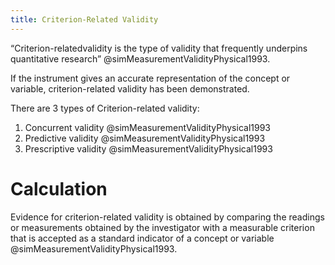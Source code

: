 ```yaml
---
title: Criterion-Related Validity
---
```




"Criterion-relatedvalidity is the type of validity that frequently underpins quantitative research" @simMeasurementValidityPhysical1993.

If the instrument gives an accurate representation of the concept or variable, criterion-related validity has been demonstrated.

There are 3 types of Criterion-related validity:

1. Concurrent validity @simMeasurementValidityPhysical1993
1. Predictive validity @simMeasurementValidityPhysical1993
1. Prescriptive validity @simMeasurementValidityPhysical1993

# Calculation
Evidence for criterion-related validity is obtained by comparing the readings or measurements obtained by the investigator with a measurable criterion that is accepted as a standard indicator of a concept or variable @simMeasurementValidityPhysical1993.